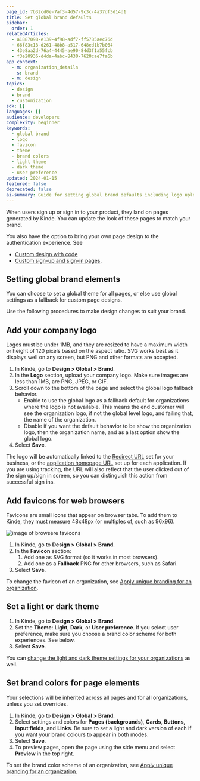 ```yaml
---
page_id: 7b32cd0e-7af3-4d57-9c3c-4a37df3d14d1
title: Set global brand defaults
sidebar:
  order: 1
relatedArticles:
  - a1887098-e139-4f98-adf7-ff5785aec76d
  - 66f83c18-d261-48b8-a517-648ed1b7b064
  - 43e8aa2d-76a4-4445-ae90-84d3f1a55fcb
  - f3e20936-d4da-4abc-8430-7620cae7fa6b
app_context:
  - m: organization_details
    s: brand
  - m: design
topics:
  - design
  - brand
  - customization
sdk: []
languages: []
audience: developers
complexity: beginner
keywords:
  - global brand
  - logo
  - favicon
  - theme
  - brand colors
  - light theme
  - dark theme
  - user preference
updated: 2024-01-15
featured: false
deprecated: false
ai-summary: Guide for setting global brand defaults including logo upload, favicon configuration, theme selection, and brand color customization for authentication pages.
---
```


When users sign up or sign in to your product, they land on pages generated by Kinde. You can update the look of these pages to match your brand.

You also have the option to bring your own page design to the authentication experience. See

- [Custom design with code](/design/customize-with-code/customize-with-css-html/)
- [Custom sign-up and sign-in pages](/authenticate/custom-configurations/custom-authentication-pages/).

## Setting global brand elements

You can choose to set a global theme for all pages, or else use global settings as a fallback for custom page designs.

Use the following procedures to make design changes to suit your brand.

## Add your company logo

Logos must be under 1MB, and they are resized to have a maximum width or height of 120 pixels based on the aspect ratio. SVG works best as it displays well on any screen, but PNG and other formats are accepted.

1. In Kinde, go to **Design > Global > Brand**.
2. In the **Logo** section, upload your company logo. Make sure images are less than 1MB, are PNG, JPEG, or GIF.
3. Scroll down to the bottom of the page and select the global logo fallback behavior.
   - Enable to use the global logo as a fallback default for organizations where the logo is not available. This means the end customer will see the organization logo, if not the global level logo, and failing that, the name of the organization.
   - Disable if you want the default behavior to be show the organization logo, then the organization name, and as a last option show the global logo.
4. Select **Save**.

<Aside>

The logo will be automatically linked to the [Redirect URL](/get-started/connect/callback-urls/) set for your business, or the [application homepage URL](/design/brand/link-to-homepage/) set up for each application. If you are using tracking, the URL will also reflect that the user clicked out of the sign up/sign in screen, so you can distinguish this action from successful sign ins.

   </Aside>

## Add favicons for web browsers

Favicons are small icons that appear on browser tabs. To add them to Kinde, they must measure 48x48px (or multiples of, such as 96x96).

![image of browsere favicons](https://imagedelivery.net/skPPZTHzSlcslvHjesZQcQ/f4cc6e0f-3f87-46af-f99d-7c4910602600/public)

1. In Kinde, go to **Design > Global > Brand**.
2. In the **Favicon** section:
   1. Add one as SVG format (so it works in most browsers).
   2. Add one as a **Fallback** PNG for other browsers, such as Safari.
3. Select **Save**.

To change the favicon of an organization, see [Apply unique branding for an organization](/design/brand/apply-branding-for-an-organization/).

## Set a light or dark theme

1. In Kinde, go to **Design > Global > Brand**.
2. Set the **Theme**: **Light**, **Dark**, or **User preference**. If you select user preference, make sure you choose a brand color scheme for both experiences. See below.
3. Select **Save**.

You can [change the light and dark theme settings for your organizations](/design/brand/apply-branding-for-an-organization/) as well.

## Set brand colors for page elements

Your selections will be inherited across all pages and for all organizations, unless you set overrides.

1. In Kinde, go to **Design > Global > Brand**.
2. Select settings and colors for **Pages (backgrounds)**, **Cards**, **Buttons,** **Input fields**, and **Links**. Be sure to set a light and dark version of each if you want your brand colours to appear in both modes.
3. Select **Save**.
4. To preview pages, open the page using the side menu and select **Preview** in the top right.

To set the brand color scheme of an organization, see [Apply unique branding for an organization](/design/brand/apply-branding-for-an-organization/).
